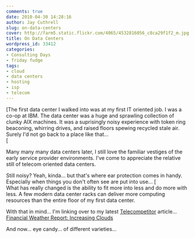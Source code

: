 ```yaml
---
comments: true
date: 2010-04-30 14:28:16
author: Jay Cuthrell
slug: on-data-centers
cover: http://farm5.static.flickr.com/4065/4532816056_c8ca29f1f2_m.jpg
title: On Data Centers
wordpress_id: 33412
categories:
- Consulting Days
- friday fudge
tags:
- cloud
- data centers
- hosting
- isp
- telecom
---
```


[The first data center I walked into was at my first IT oriented job.  I was a co-op at IBM.  The data center was a huge and sprawling collection of clunky AIX machines.  It was a suprisingly noisy experience with token ring beaconing, whirring drives, and raised floors spewing recycled stale air.  Surely I'd not go back to a place like that...   
[




Many many many data centers later, I still love the familiar vestiges of the early service provider environments.  I've come to appreciate the relative still of telecom oriented data centers.




Still noisy?  Yeah, kinda... but that's where ear protection comes in handy.  Especially when things you don't often see are put into use... [  
What has really changed is the ability to fit more into less and do more with less.  A few modern data center racks can deliver more computing resources than the entire floor of my first data center.




With that in mind... I'm linking over to my latest [Telecompetitor](http://www.telecompetitor.com/financial-weather-report-increasing-clouds/) article... [Financial Weather Report: Increasing Clouds](http://www.telecompetitor.com/financial-weather-report-increasing-clouds/)




And now... eye candy... of different varieties...
















